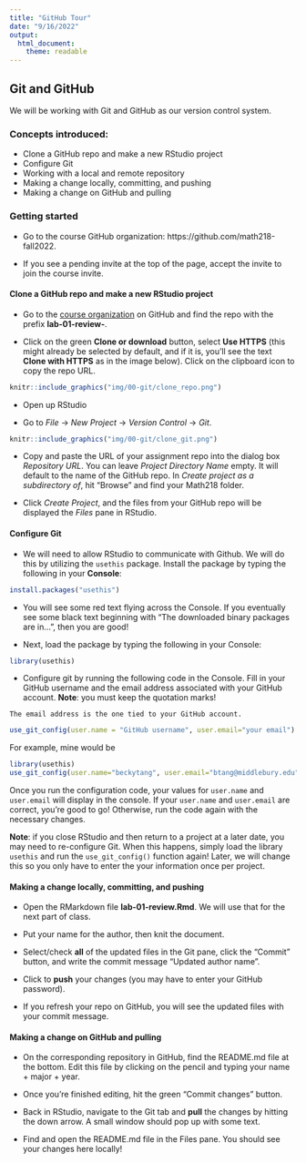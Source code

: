```yaml
---
title: "GitHub Tour"
date: "9/16/2022"
output: 
  html_document: 
    theme: readable
---
```


## Git and GitHub

We will be working with Git and GitHub as our version control system.

### Concepts introduced:
 
- Clone a GitHub repo and make a new RStudio project 
- Configure Git
- Working with a local and remote repository
- Making a change locally, committing, and pushing
- Making a change on GitHub and pulling

### Getting started

- Go to the course GitHub organization: https://github.com/math218-fall2022. 

- If you see a pending invite at the top of the page, accept the invite to join the course invite.

#### Clone a GitHub repo and make a new RStudio project 

- Go to the [course organization](https://github.com/math218-fall2022) on GitHub  and find the repo with the prefix **lab-01-review-**. 

- Click on the green **Clone or download** button, select **Use HTTPS** (this might already be selected by default, and if it is, you'll see the text **Clone with HTTPS** as in the image below). Click on the clipboard icon to copy the repo URL.

```r
knitr::include_graphics("img/00-git/clone_repo.png")
```

- Open up RStudio

- Go to *File* $\rightarrow$ *New Project* $\rightarrow$ *Version Control* $\rightarrow$ *Git*. 

```r
knitr::include_graphics("img/00-git/clone_git.png")
```

- Copy and paste the URL of your assignment repo into the dialog box *Repository URL*. You can leave *Project Directory Name* empty. It will default to the name of the GitHub repo. In *Create project as a subdirectory of*, hit "Browse" and find your Math218 folder.

- Click *Create Project*, and the files from your GitHub repo will be displayed the *Files* pane in RStudio. 


#### Configure Git

- We will need to allow RStudio to communicate with Github. We will do this by utilizing the `usethis` package. Install the package by typing the following in your **Console**:

```r
install.packages("usethis")
```

  - You will see some red text flying across the Console. If you eventually see some black text beginning with "The downloaded binary packages are in...", then you are good!

- Next, load the package by typing the following in your Console:

```r
library(usethis)
```

- Configure git by running the following code in the Console. Fill in your GitHub username and the email address associated with your GitHub account. **Note**: you must keep the quotation marks!

```marginfigure
The email address is the one tied to your GitHub account. 
```

```r
use_git_config(user.name = "GitHub username", user.email="your email")
```

For example, mine would be 

```r
library(usethis)
use_git_config(user.name="beckytang", user.email="btang@middlebury.edu")
```


Once you run the configuration code, your values for `user.name` and `user.email` will display in the console. If your `user.name` and `user.email` are correct, you're good to go! Otherwise, run the code again with the necessary changes.

**Note**: if you close RStudio and then return to a project at a later date, you may need to re-configure Git. When this happens, simply load the library `usethis` and run the `use_git_config()` function again! Later, we will change this so you only have to enter the your information once per project.


#### Making a change locally, committing, and pushing

- Open the RMarkdown file **lab-01-review.Rmd**. We will use that for the next part of class. 

- Put your name for the author, then knit the document. 

- Select/check **all** of the updated files in the Git pane, click the "Commit" button, and write the commit message "Updated author name". 

- Click to **push** your changes (you may have to enter your GitHub password).

- If you refresh your repo on GitHub, you will see the updated files with your commit message. 

#### Making a change on GitHub and pulling

- On the corresponding repository in GitHub, find the README.md file at the bottom. Edit this file by clicking on the pencil and typing your name + major + year. 

- Once you're finished editing, hit the green "Commit changes" button.

- Back in RStudio, navigate to the Git tab and **pull** the changes by hitting the down arrow. A small window should pop up with some text.

- Find and open the README.md file in the Files pane. You should see your changes here locally!

